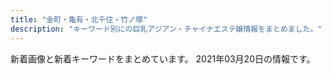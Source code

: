 ```yaml
---
title: "金町・亀有・北千住・竹ノ塚"
description: "キーワード別にの巨乳アジアン・チャイナエステ嬢情報をまとめました。"
---
```


新着画像と新着キーワードをまとめています。
2021年03月20日の情報です。

<DmmAffiliateIns />
<KeywordTable
  shops={
    [
    {
        "img_links": [],
        "keywords": {},
        "station": "\u6885\u5cf6\u99c5",
        "url": "http://sumirety.xyz/",
        "name": "\u5fc3"
    },
    {
        "img_links": [
            "http://e-luxury.work/img/mimi1.jpg",
            "http://e-luxury.work/images/2.jpg",
            "http://e-luxury.work/img/kayo2.jpg",
            "http://e-luxury.work/images/head.jpg",
            "http://e-luxury.work/images/mobile.jpg",
            "http://e-luxury.work/images/interior_t.jpg",
            "http://e-luxury.work/images/1.jpg",
            "http://e-luxury.work/images/int1.jpg",
            "http://e-luxury.work/images/staff_t.jpg",
            "http://e-luxury.work/images/sys.jpg",
            "http://e-luxury.work/images/tel.jpg",
            "http://e-luxury.work/img/kayo1.jpg",
            "http://e-luxury.work/images/3.jpg",
            "http://e-luxury.work/images/5.jpg",
            "http://e-luxury.work/img/yuki1.jpg",
            "http://e-luxury.work/images/news.jpg",
            "http://e-luxury.work/img/mina1.jpg",
            "http://e-luxury.work/img/momoka1.jpg",
            "http://e-luxury.work/img/eri1.jpg",
            "http://e-luxury.work/images/int2.jpg",
            "http://e-luxury.work/images/ta.jpg",
            "http://e-luxury.work/img/minami1.jpg",
            "http://e-luxury.work/images/4.jpg",
            "http://e-luxury.work/images/b1.jpg",
            "http://e-luxury.work/images/7.jpg",
            "http://e-luxury.work/images/6.jpg",
            "http://e-luxury.work/images/tt.jpg"
        ],
        "name": "Angel",
        "keywords": {},
        "url": "http://e-luxury.work/",
        "station": "\u7dbe\u702c\u99c5\u897f\u53e3"
    },
    {
        "img_links": [
            "http://raku.est888.com/css/staff/staff01-a.png",
            "http://raku.est888.com/css/cam001.jpg",
            "http://raku.est888.com/css/nav/nav-005.jpg",
            "http://raku.est888.com/css/nav/nav-004.jpg",
            "http://raku.est888.com/css/nav/nav-001.jpg",
            "http://raku.est888.com/css/staff/staff0001-a.png",
            "http://raku.est888.com/css/nav/nav-006.jpg",
            "http://raku.est888.com/css/nav/nav-003.jpg",
            "http://raku.est888.com/css/osusume01.jpg",
            "http://raku.est888.com/css/top02-left.png",
            "http://raku.est888.com/css/tel.png",
            "http://raku.est888.com/css/nav/nav-002.jpg",
            "http://raku.est888.com/css/staff/staff002-a.png"
        ],
        "name": "\u697d",
        "station": "JR\u91d1\u753a\u99c5\u5317\u53e3",
        "keywords": {
            "C": 2,
            "89": 1,
            "87": 2,
            "D": 1
        },
        "url": "http://raku.est888.com/"
    },
    {
        "station": "JR\u91d1\u753a\u99c5\u5317\u53e3",
        "keywords": {
            "86": 44,
            "85": 44,
            "D": 99,
            "84": 11
        },
        "url": "http://urara.tyo.cm/",
        "name": "\u9e97",
        "img_links": [
            "http://urara.tyo.cm/photos/sites/5/2020/07/2020072904152581.jpg",
            "http://urara.tyo.cm/photos/sites/5/2020/09/2020091508111353.jpg",
            "http://urara.tyo.cm/images/pagetop.png",
            "http://urara.tyo.cm/photos/sites/5/2021/02/2021021804210413.jpg",
            "http://urara.tyo.cm/images/tit_info02.png",
            "http://urara.tyo.cm/images/tit_staff02.png",
            "http://urara.tyo.cm/photos/sites/5/2020/07/2020072904152474.jpg",
            "http://urara.tyo.cm/images/bg_infotit.png",
            "http://urara.tyo.cm/images/link_nav05.png",
            "http://urara.tyo.cm/images/top.png",
            "http://urara.tyo.cm/photos/sites/5/2020/07/2020072904152438.jpg",
            "http://urara.tyo.cm/images/ico02.png",
            "http://urara.tyo.cm/photos/sites/5/2020/10/2020101305325670.jpg",
            "http://urara.tyo.cm/images/tit_staff01.png",
            "http://urara.tyo.cm/images/link_nav06.png",
            "http://urara.tyo.cm/images/link_nav02.png",
            "http://urara.tyo.cm/images/link_nav04.png",
            "http://urara.tyo.cm/images/slider01.png",
            "http://urara.tyo.cm/photos/sites/5/2020/11/2020112706272440.jpg",
            "http://urara.tyo.cm/images/slider03.png",
            "http://urara.tyo.cm/images/slider02.png",
            "http://urara.tyo.cm/images/tit_info01.png",
            "http://urara.tyo.cm/photos/sites/5/2020/08/2020082101302071.jpg",
            "http://urara.tyo.cm/photos/sites/5/2020/07/2020072904152344.jpg",
            "http://urara.tyo.cm/images/link_nav03.png",
            "http://urara.tyo.cm/images/link_nav01.png"
        ]
    },
    {
        "img_links": [
            "http://aroma-heal.com/img/cam.jpg",
            "http://aroma-heal.com/staff/aoi/01.jpg",
            "http://aroma-heal.com/img/info.jpg",
            "http://aroma-heal.com/staff/yuki/01.jpg",
            "http://aroma-heal.com/img/t-a.jpg",
            "http://aroma-heal.com/img/pic.jpg",
            "http://aroma-heal.com/img/sys1.png",
            "http://aroma-heal.com/img/tit.jpg",
            "http://aroma-heal.com/img/adrs.jpg",
            "http://aroma-heal.com/img/t-r.jpg",
            "http://aroma-heal.com/img/sys2.png",
            "http://aroma-heal.com/img/t-t.jpg",
            "http://aroma-heal.com/img/sys4.png",
            "http://aroma-heal.com/img/t-s.jpg",
            "http://aroma-heal.com/img/pc.jpg",
            "http://aroma-heal.com/img/paypay.png",
            "http://aroma-heal.com/staff/mimi/01.jpg",
            "http://aroma-heal.com/img/sys3.png",
            "http://aroma-heal.com/img/sysetc.png",
            "http://aroma-heal.com/img/t-o.jpg",
            "http://aroma-heal.com/img/tel.jpg",
            "http://aroma-heal.com/img/botton.jpg",
            "http://aroma-heal.com/img/add.jpg"
        ],
        "keywords": {},
        "station": "JR\u5317\u5343\u4f4f\u99c5\u6771\u53e3",
        "name": "\u7f8e\u5802",
        "url": "http://aroma-heal.com/"
    },
    {
        "station": "JR\u91d1\u753a\u99c5\u5317\u53e3",
        "url": "https://lush.jpn.vin/",
        "img_links": [
            "https://lush.jpn.vin/images/tit_news.png",
            "https://lush.jpn.vin/images/room1.jpg",
            "https://lush.jpn.vin/photos/sites/6/2021/01/2021011906135643.jpg",
            "https://lush.jpn.vin/images/girl.png",
            "https://lush.jpn.vin/images/tit_pick.jpg",
            "https://lush.jpn.vin/images/tit_staff.jpg",
            "https://lush.jpn.vin/photos/sites/6/2020/12/202012140206371.jpg",
            "https://lush.jpn.vin/images/top.png",
            "https://lush.jpn.vin/images/bg_comend.jpg",
            "https://lush.jpn.vin/images/lb.png",
            "https://lush.jpn.vin/images/room3.jpg",
            "https://lush.jpn.vin/photos/sites/6/2020/12/2020121402072787.jpg",
            "https://lush.jpn.vin/photos/sites/6/2021/02/2021021804400223.jpg",
            "https://lush.jpn.vin/images/end.jpg",
            "https://lush.jpn.vin/images/room2.jpg",
            "https://lush.jpn.vin/images/side_mobile.png",
            "https://lush.jpn.vin/photos/sites/6/2021/01/2021012905303514.jpg",
            "https://lush.jpn.vin/images/rb.png",
            "https://lush.jpn.vin/images/room4.jpg",
            "https://lush.jpn.vin/images/border-bottom.png",
            "https://lush.jpn.vin/photos/sites/6/2020/12/2020121402082025.jpg",
            "https://lush.jpn.vin/photos/sites/6/2020/12/2020121402091934.jpg"
        ],
        "keywords": {
            "C": 14,
            "90": 8,
            "88": 8,
            "85": 8,
            "89": 8,
            "D": 24,
            "87": 8,
            "86": 16
        },
        "name": "\u30e9\u30c3\u30b7\u30e5"
    },
    {
        "station": "\u7dbe\u702c\u99c5\u6771\u53e3",
        "name": "\u82b1\u306e\u604b",
        "keywords": {},
        "url": "http://bananokoi.ies.bz/",
        "img_links": []
    },
    {
        "img_links": [
            "http://kokoroan.jps.cm/images/staff_line.jpg",
            "http://kokoroan.jps.cm/images/mobile2.jpg",
            "http://kokoroan.jps.cm/images/room2.jpg",
            "http://kokoroan.jps.cm/images/girl-z1.jpg",
            "http://kokoroan.jps.cm/images/mobile.jpg",
            "http://kokoroan.jps.cm/images/ser2.jpg",
            "http://kokoroan.jps.cm/photos/sites/31/2020/08/2020082513400117.jpg",
            "http://kokoroan.jps.cm/images/room1.jpg",
            "http://kokoroan.jps.cm/images/ser1.jpg",
            "http://kokoroan.jps.cm/photos/sites/31/2020/10/2020100113045422.jpg",
            "http://kokoroan.jps.cm/images/girl-z2.jpg",
            "http://kokoroan.jps.cm/images/room4.jpg",
            "http://kokoroan.jps.cm/images/service_line.jpg",
            "http://kokoroan.jps.cm/images/ser5.jpg",
            "http://kokoroan.jps.cm/images/ser3.jpg",
            "http://kokoroan.jps.cm/images/room3.jpg",
            "http://kokoroan.jps.cm/photos/sites/31/2019/06/2019060614301966.jpg",
            "http://kokoroan.jps.cm/images/top.jpg",
            "http://kokoroan.jps.cm/photos/sites/31/2019/02/2019021213081728.jpg",
            "http://kokoroan.jps.cm/images/end.jpg",
            "http://kokoroan.jps.cm/images/ser4.jpg",
            "http://kokoroan.jps.cm/images/bj3.jpg"
        ],
        "url": "http://kokoroan.jps.cm/",
        "station": "\u7af9\u30ce\u585a\u99c5\u6771\u53e3",
        "keywords": {
            "D": 2,
            "83": 1,
            "86": 2,
            "84": 1,
            "C": 13
        },
        "name": "\u5922\u306e\u5bb6"
    },
    {
        "keywords": {},
        "station": "JR\u5357\u5343\u4f4f\u99c5\u5357\u53e3",
        "url": "http://www.hi-msg.com/tulip/",
        "img_links": [],
        "name": "Tulip\uff5e\u30c1\u30e5\u30fc\u30ea\u30c3\u30d7"
    },
    {
        "station": "JR\u4e80\u6709\u99c5\u5357\u53e3",
        "keywords": {
            "E": 2,
            "87": 2,
            "89": 1,
            "D": 3,
            "86": 2
        },
        "name": "\u604b\u4eba\u697d\u5712",
        "img_links": [
            "http://koi.rankuens.com/css/top-001.jpg",
            "http://koi.rankuens.com/css/top004.jpg",
            "http://koi.rankuens.com/css/staff/staff08.jpg",
            "http://koi.rankuens.com/css/nav/nav01.jpg",
            "http://koi.rankuens.com/css/nav/nav03.jpg",
            "http://koi.rankuens.com/css/nav/nav06.jpg",
            "http://koi.rankuens.com/css/right.jpg",
            "http://koi.rankuens.com/css/nav/nav04.jpg",
            "http://koi.rankuens.com/css/staff/staff00006.jpg",
            "http://koi.rankuens.com/css/head03.jpg",
            "http://koi.rankuens.com/css/nav/nav05.jpg",
            "http://koi.rankuens.com/css/staff/staff09.jpg",
            "http://koi.rankuens.com/css/staff/staff10.jpg",
            "http://koi.rankuens.com/css/left.jpg",
            "http://koi.rankuens.com/css/nav/nav02.jpg",
            "http://koi.rankuens.com/css/top005.jpg",
            "http://koi.rankuens.com/css/staff/staff00005.jpg"
        ],
        "url": "http://koi.rankuens.com/"
    },
    {
        "keywords": {
            "C": 10
        },
        "url": "http://www.kiraku-seitaiin.com/",
        "img_links": [
            "http://www.kiraku-seitaiin.com/common/img/top_img001.png",
            "http://www.kiraku-seitaiin.com/common/img/shop/r4.jpg",
            "http://www.kiraku-seitaiin.com/files/007.jpg",
            "http://www.kiraku-seitaiin.com/common/img/shop/r2.jpg",
            "http://www.kiraku-seitaiin.com/common/img/image1.jpg",
            "http://www.kiraku-seitaiin.com/files/004.jpg",
            "http://www.kiraku-seitaiin.com/files/009.jpg",
            "http://www.kiraku-seitaiin.com/files/010.jpg",
            "http://www.kiraku-seitaiin.com/common/img/tel2.png",
            "http://www.kiraku-seitaiin.com/common/img/shop/r3.jpg",
            "http://www.kiraku-seitaiin.com/files/008.jpg",
            "http://www.kiraku-seitaiin.com/files/001.jpg",
            "http://www.kiraku-seitaiin.com/common/img/image2.jpg",
            "http://www.kiraku-seitaiin.com/common/img/image3.jpg",
            "http://www.kiraku-seitaiin.com/common/img/shop/r1.jpg"
        ],
        "name": "\u6c17\u697d\u6574\u4f53\u9662",
        "station": "\u897f\u65b0\u4e95\u99c5\u897f\u53e3"
    },
    {
        "img_links": [
            "http://www.maria0228.com/img/danni.jpg",
            "http://www.maria0228.com/img/erika.jpg",
            "http://www.maria0228.com/img/2.jpg",
            "http://www.maria0228.com/img/nana.jpg",
            "http://www.maria0228.com/img/ayumi.jpg",
            "http://www.maria0228.com/img/yuri.jpg",
            "http://www.maria0228.com/img/mina.jpg",
            "http://www.maria0228.com/img/1.jpg",
            "http://www.maria0228.com/img/3.jpg",
            "http://www.maria0228.com/img/aya.jpg",
            "http://www.maria0228.com/img/7.jpg",
            "http://www.maria0228.com/img/4.jpg",
            "http://www.maria0228.com/img/6.jpg",
            "http://www.maria0228.com/img/5.jpg"
        ],
        "name": "\u7652\u3057\u306e\u5bb6",
        "keywords": {},
        "url": "http://www.maria0228.com/",
        "station": "JR\u4e80\u6709\u99c5\u5317\u53e3"
    },
    {
        "img_links": [
            "https://anna.iest.info/images/05.jpg",
            "https://anna.iest.info/images/room2.jpg",
            "https://anna.iest.info/images/room4.jpg",
            "https://anna.iest.info/photos/sites/32/2021/01/2021012302265121.jpg",
            "https://anna.iest.info/photos/sites/32/2021/01/2021012102543828.jpg",
            "https://anna.iest.info/images/room1.jpg",
            "https://anna.iest.info/images/side_link03.png",
            "https://anna.iest.info/photos/sites/32/2020/09/2020092404431618.jpg",
            "https://anna.iest.info/photos/sites/32/2020/09/2020092310053060.jpg",
            "https://anna.iest.info/photos/sites/32/2021/01/202101230226466.jpg",
            "https://anna.iest.info/photos/sites/32/2021/03/2021030906341691.jpg",
            "https://anna.iest.info/photos/sites/32/2020/09/2020092310104790.jpg",
            "https://anna.iest.info/photos/sites/32/2020/12/2020122407252653.jpg",
            "https://anna.iest.info/photos/sites/32/2020/09/2020092310230663.jpg",
            "https://anna.iest.info/images/room3.jpg",
            "https://anna.iest.info/photos/sites/32/2020/09/2020092310084345.jpg",
            "https://anna.iest.info/photos/sites/32/2020/10/2020102309073277.jpg",
            "https://anna.iest.info/photos/sites/32/2021/01/2021012102544587.jpg",
            "https://anna.iest.info/photos/sites/32/2020/09/2020092310180247.jpg",
            "https://anna.iest.info/images/side_link02.png",
            "https://anna.iest.info/images/sp_top.jpg",
            "https://anna.iest.info/photos/sites/32/2021/03/202103090634171.jpg",
            "https://anna.iest.info/photos/sites/32/2020/09/2020092310095442.jpg",
            "https://anna.iest.info/images/09.jpg",
            "https://anna.iest.info/photos/sites/32/2020/09/2020092310053021.jpg",
            "https://anna.iest.info/images/top.png",
            "https://anna.iest.info/photos/sites/32/2020/11/2020110204554291.jpg"
        ],
        "keywords": {
            "D": 117,
            "E": 69,
            "85": 23,
            "88": 23,
            "86": 48,
            "C": 46,
            "87": 92,
            "83": 23,
            "80": 23
        },
        "url": "https://anna.iest.info/",
        "station": "\u7af9\u30ce\u585a\u99c5\u6771\u53e3",
        "name": "\u5b89\u5a1c\u30fb\u30a2\u30f3\u30ca"
    },
    {
        "keywords": {
            "E": 2,
            "87": 2,
            "90": 1,
            "C": 13,
            "88": 1,
            "D": 1,
            "F": 2,
            "85": 1
        },
        "url": "https://lux.abnavi.info/",
        "station": "JR\u4e80\u6709\u99c5\u5357\u53e3",
        "img_links": [
            "https://lux.abnavi.info/images/nbj3.jpg",
            "https://lux.abnavi.info/images/room4.jpg",
            "https://lux.abnavi.info/images/room1.jpg",
            "https://lux.abnavi.info/photos/sites/13/2021/03/2021031018104675.jpg",
            "https://lux.abnavi.info/images/room3.jpg",
            "http://komajo2.a1.ies.bz/upload/sites/13/2021/03/2021031018112457.jpg",
            "https://lux.abnavi.info/images/nbj1.png",
            "https://lux.abnavi.info/images/s_staff.png",
            "http://komajo2.a1.ies.bz/upload/sites/13/2021/03/202103101811253.jpg",
            "https://lux.abnavi.info/images/mobile.png",
            "https://lux.abnavi.info/photos/sites/13/2021/03/2021031018104825.jpg",
            "http://komajo2.a1.ies.bz/upload/sites/13/2021/03/2021031018104675.jpg",
            "https://lux.abnavi.info/images/s_pick.jpg",
            "https://lux.abnavi.info/photos/sites/13/2021/03/2021031018112457.jpg",
            "https://lux.abnavi.info/images/top.png",
            "https://lux.abnavi.info/images/info.jpg",
            "http://komajo2.a1.ies.bz/upload/sites/13/2021/03/2021031018112378.jpg",
            "https://lux.abnavi.info/images/s_link.png",
            "https://lux.abnavi.info/photos/sites/13/2021/03/202103101811253.jpg",
            "http://komajo2.a1.ies.bz/upload/sites/13/2021/03/2021031018104825.jpg",
            "https://lux.abnavi.info/images/room2.jpg",
            "https://lux.abnavi.info/images/s_news.png",
            "https://lux.abnavi.info/photos/sites/13/2021/03/2021031018112378.jpg"
        ],
        "name": "Bijou\uff5e\u30d3\u30b8\u30e5\u30fc\uff5e"
    },
    {
        "name": "\u96c5",
        "station": "\u4e94\u53cd\u91ce\u99c5",
        "keywords": {
            "86": 3,
            "D": 6,
            "88": 3
        },
        "img_links": [
            "http://www.relax-miyabi.com/img/glo_05_off.jpg",
            "http://www.relax-miyabi.com/img/bnr-01_off.jpg",
            "http://www.relax-miyabi.com/img/glo_01_off.jpg",
            "http://www.relax-miyabi.com/img/bnr-02_off.jpg",
            "http://www.relax-miyabi.com/img/top-h5R2.jpg",
            "http://www.relax-miyabi.com/img/top-course2_off.jpg",
            "http://www.relax-miyabi.com/img/h4-top.jpg",
            "http://www.relax-miyabi.com/img/glo_04_off.jpg",
            "http://www.relax-miyabi.com/img/footer-top_off.jpg",
            "http://www.relax-miyabi.com/img/top-h5R.jpg",
            "http://www.relax-miyabi.com/img/top-course_off.jpg",
            "http://www.relax-miyabi.com/img/slider/1.jpg",
            "http://www.relax-miyabi.com/img/glo_02_off.jpg",
            "http://www.relax-miyabi.com/img/glo_03_off.jpg",
            "http://www.relax-miyabi.com/files/019.jpg",
            "http://www.relax-miyabi.com/files/014.jpg",
            "http://www.relax-miyabi.com/files/019-03.jpg",
            "http://www.relax-miyabi.com/img/glo_06_off.jpg",
            "http://www.relax-miyabi.com/files/014-03.jpg",
            "http://www.relax-miyabi.com/img/slider/3.jpg",
            "http://www.relax-miyabi.com/img/icon_tel.png",
            "http://www.relax-miyabi.com/files/014-02.jpg",
            "http://www.relax-miyabi.com/files/019-02.jpg",
            "http://www.relax-miyabi.com/img/slider/2.jpg"
        ],
        "url": "http://www.relax-miyabi.com/"
    },
    {
        "station": "\u6885\u5cf6\u99c5",
        "url": "http://www.es-sakura.xyz/",
        "img_links": [
            "http://www.es-sakura.xyz/uploads/200522/1-2005221325354W.jpg",
            "http://www.es-sakura.xyz/uploads/180222/1-1P222152505H4.jpg",
            "http://www.es-sakura.xyz/templets/default/pc/picture/staffs.png",
            "http://www.es-sakura.xyz/uploads/200922/1-200922100322149.jpg",
            "http://www.es-sakura.xyz/uploads/200522/1-200522132410304.jpg",
            "http://www.es-sakura.xyz/uploads/180223/1-1P2231T00a38.jpg",
            "http://www.es-sakura.xyz/uploads/171031/1-1G0311G4095M.jpg",
            "http://www.es-sakura.xyz/uploads/180903/1-1PZ31G00N60.jpg",
            "http://www.es-sakura.xyz/uploads/180222/1-1P222152311W5.jpg",
            "http://www.es-sakura.xyz/uploads/210201/1-21020115145M35.jpg",
            "http://www.es-sakura.xyz/uploads/201221/1-201221161331T9.jpg",
            "http://www.es-sakura.xyz/uploads/180223/1-1P2231S940503.jpg",
            "http://www.es-sakura.xyz/uploads/201029/1-201029155224493.jpg",
            "http://www.es-sakura.xyz/templets/default/pc/picture/s_staff.png",
            "http://www.es-sakura.xyz/uploads/171031/1-1G0311G344914.jpg",
            "http://www.es-sakura.xyz/uploads/180222/1-1P222152341c1.jpg",
            "http://www.es-sakura.xyz/uploads/171031/1-1G0311G505933.jpg",
            "http://www.es-sakura.xyz/uploads/180222/1-1P22215242NA.jpg",
            "http://www.es-sakura.xyz/uploads/171031/1-1G0311G531445.jpg",
            "http://www.es-sakura.xyz/templets/default/pc/picture/s_pick.png",
            "http://www.es-sakura.xyz/uploads/allimg/180705/1-1PF515001a41.jpg",
            "http://www.es-sakura.xyz/uploads/171031/1-1G0311G556445.jpg",
            "http://www.es-sakura.xyz/templets/default/pc/picture/end1.jpg",
            "http://www.es-sakura.xyz/uploads/180223/1-1P2231T1545P.png",
            "http://www.es-sakura.xyz/templets/default/pc/picture/s_news.png",
            "http://www.es-sakura.xyz/templets/default/pc/picture/face.png"
        ],
        "keywords": {},
        "name": "\u3055\u304f\u3089"
    },
    {
        "station": "\u6885\u5cf6\u99c5",
        "url": "http://kenkounoie-umejima.este88.com/",
        "name": "\u5065\u5eb7\u306e\u5bb6",
        "img_links": [
            "http://kenkounoie-umejima.este88.com/images/acc1.jpg",
            "http://kenkounoie-umejima.este88.com/gals/rika1.jpg",
            "http://kenkounoie-umejima.este88.com/gals/ai1.jpg",
            "http://kenkounoie-umejima.este88.com/images/acc2.jpg",
            "http://kenkounoie-umejima.este88.com/i/sp02.jpg",
            "http://kenkounoie-umejima.este88.com/images/img4.jpg",
            "http://kenkounoie-umejima.este88.com/gals/risa1.jpg",
            "http://kenkounoie-umejima.este88.com/images/info.png",
            "http://kenkounoie-umejima.este88.com/images/img2.jpg",
            "http://kenkounoie-umejima.este88.com/images/acc5.jpg",
            "http://kenkounoie-umejima.este88.com/gals/mimi1.jpg",
            "http://kenkounoie-umejima.este88.com/images/acc4.jpg",
            "http://kenkounoie-umejima.este88.com/gals/emi1.jpg",
            "http://kenkounoie-umejima.este88.com/images/img3.jpg",
            "http://kenkounoie-umejima.este88.com/images/acc3.jpg",
            "http://kenkounoie-umejima.este88.com/gals/kiki1.jpg",
            "http://kenkounoie-umejima.este88.com/images/qr.jpg",
            "http://kenkounoie-umejima.este88.com/gals/akane1.jpg",
            "http://kenkounoie-umejima.este88.com/images/img1.jpg"
        ],
        "keywords": {}
    },
    {
        "img_links": [
            "http://esthe-aroma.biz/img/cg081.jpg",
            "http://esthe-aroma.biz/img/cg021.jpg",
            "http://esthe-aroma.biz/img/tr02.jpg",
            "http://esthe-aroma.biz/img/m05.jpg",
            "http://esthe-aroma.biz/img/cg09.jpg",
            "http://esthe-aroma.biz/img/cg011.jpg",
            "http://esthe-aroma.biz/img/acct.jpg",
            "http://esthe-aroma.biz/img/cg05.jpg",
            "http://esthe-aroma.biz/img/fla02.jpg",
            "http://esthe-aroma.biz/img/cg01.jpg",
            "http://esthe-aroma.biz/img/syst.jpg",
            "http://esthe-aroma.biz/img/fla01.jpg",
            "http://esthe-aroma.biz/img/no.png",
            "http://esthe-aroma.biz/img/cg07.jpg",
            "http://esthe-aroma.biz/img/m03.jpg",
            "http://esthe-aroma.biz/img/m01.jpg",
            "http://esthe-aroma.biz/img/m04.jpg",
            "http://esthe-aroma.biz/img/cg03.jpg",
            "http://esthe-aroma.biz/img/cg06.jpg",
            "http://esthe-aroma.biz/img/cg10.jpg",
            "http://esthe-aroma.biz/img/m06.jpg",
            "http://esthe-aroma.biz/img/tr01.jpg",
            "http://esthe-aroma.biz/img/m02a.jpg",
            "http://esthe-aroma.biz/img/top.jpg",
            "http://esthe-aroma.biz/img/m02.jpg",
            "http://esthe-aroma.biz/img/stal.jpg",
            "http://esthe-aroma.biz/img/cg101.jpg",
            "http://esthe-aroma.biz/img/cg02.jpg",
            "http://esthe-aroma.biz/img/m03a.jpg",
            "http://esthe-aroma.biz/img/ff.jpg",
            "http://esthe-aroma.biz/img/fla03.jpg",
            "http://esthe-aroma.biz/img/cg08.jpg",
            "http://esthe-aroma.biz/img/m05a.jpg",
            "http://esthe-aroma.biz/img/m01a.jpg"
        ],
        "name": "Sakura",
        "keywords": {
            "D": 18,
            "88": 4,
            "86": 14
        },
        "station": "JR\u91d1\u753a\u99c5\u5317\u53e3",
        "url": "http://esthe-aroma.biz/"
    },
    {
        "keywords": {},
        "name": "Angela \u30a2\u30f3\u30b8\u30a7\u30e9",
        "img_links": [
            "http://angela.esjp.xyz/images/topbg.jpg",
            "http://angela.esjp.xyz/girl/3.jpg",
            "http://angela.esjp.xyz/girl/4.jpg",
            "http://angela.esjp.xyz/girl/2.jpg",
            "http://angela.esjp.xyz/images/staff_bg.png",
            "http://angela.esjp.xyz/images/roomimg/photo02.jpg",
            "http://angela.esjp.xyz/images/pickup_line.png",
            "http://angela.esjp.xyz/images/mobile_bg.png",
            "http://angela.esjp.xyz/images/nophotos.jpg",
            "http://angela.esjp.xyz/images/newsbg.png",
            "http://angela.esjp.xyz/girl/6.jpg",
            "http://angela.esjp.xyz/images/roomimg/photo01.jpg",
            "http://angela.esjp.xyz/girl/1.jpg",
            "http://angela.esjp.xyz/images/tel_footer.png",
            "http://angela.esjp.xyz/girl/5.jpg"
        ],
        "station": "\u7dbe\u702c\u99c5\u6771\u53e3",
        "url": "http://angela.esjp.xyz/"
    },
    {
        "station": "\u5800\u5207\u83d6\u84b2\u5712\u99c5",
        "url": "https://kungangm.jimdofree.com/",
        "name": "\u541b\u5b89",
        "keywords": {},
        "img_links": [
            "https://image.jimcdn.com/app/cms/image/transf/none/path/s491738307dab8ed0/image/i5806f8c0fbbca598/version/1417614009/image.jpg",
            "https://image.jimcdn.com/app/cms/image/transf/dimension=1080x1024:format=jpg/path/s491738307dab8ed0/image/i0ab0a1b77accb1c7/version/1615546499/image.jpg",
            "https://image.jimcdn.com/app/cms/image/transf/dimension=1080x1024:format=jpg/path/s491738307dab8ed0/image/ie54739bfe4411825/version/1611138624/image.jpg",
            "https://image.jimcdn.com/app/cms/image/transf/dimension=1080x1024:format=jpg/path/s491738307dab8ed0/image/i8114f4be25f79eef/version/1615970000/image.jpg",
            "https://image.jimcdn.com/app/cms/image/transf/none/path/s491738307dab8ed0/image/iba7a970dbc047ea1/version/1615546334/image.jpg"
        ]
    },
    {
        "name": "\u611b",
        "img_links": [
            "http://ayase-ai.jpest.net/uploads//sites/33/2020/11/g6.jpg",
            "http://ayase-ai.jpest.net/uploads//sites/33/2020/12/main_top.png",
            "http://ayase-ai.jpest.net/uploads//sites/33/2021/01/g1-225x300.jpg",
            "http://ayase-ai.jpest.net/uploads//sites/33/2020/12/re.jpg",
            "http://ayase-ai.jpest.net/uploads//sites/33/2020/11/g3.jpg",
            "http://ayase-ai.jpest.net/uploads//sites/33/2020/12/main_bottom-1.png",
            "http://ayase-ai.jpest.net/uploads//sites/33/2020/12/ma01-1.jpg",
            "http://ayase-ai.jpest.net/uploads//sites/33/2020/12/shishu-2.png",
            "http://ayase-ai.jpest.net/uploads//sites/33/2020/11/g4-225x300.jpg",
            "http://ayase-ai.jpest.net/uploads//sites/33/2020/11/g1.jpg",
            "http://ayase-ai.jpest.net/uploads//sites/33/2020/11/g4.jpg",
            "http://ayase-ai.jpest.net/uploads//sites/33/2020/11/g6-225x300.jpg",
            "http://ayase-ai.jpest.net/uploads//sites/33/2020/12/r2-1.png",
            "http://ayase-ai.jpest.net/uploads//sites/33/2020/11/g5.jpg",
            "http://ayase-ai.jpest.net/uploads//sites/33/2020/11/g3-225x300.jpg",
            "http://ayase-ai.jpest.net/uploads//sites/33/2020/12/ss.png",
            "http://ayase-ai.jpest.net/uploads//sites/33/2020/12/main_top-1.png",
            "http://ayase-ai.jpest.net/uploads//sites/33/2020/12/mobile-1.jpg",
            "http://ayase-ai.jpest.net/uploads//sites/33/2021/01/g1.jpg",
            "http://ayase-ai.jpest.net/uploads//sites/33/2020/11/g1-225x300.jpg",
            "http://ayase-ai.jpest.net/uploads//sites/33/2020/11/g2-225x300.jpg",
            "http://ayase-ai.jpest.net/uploads//sites/33/2020/11/m-top02-1.jpg",
            "http://ayase-ai.jpest.net/uploads//sites/33/2020/11/g5-225x300.jpg",
            "http://ayase-ai.jpest.net/uploads//sites/33/2020/11/g2.jpg",
            "http://ayase-ai.jpest.net/uploads//sites/33/2020/12/r4-1.png",
            "http://ayase-ai.jpest.net/uploads//sites/33/2020/12/r1.png",
            "http://ayase-ai.jpest.net/uploads//sites/33/2020/12/r3-1.png",
            "http://ayase-ai.jpest.net/uploads//sites/33/2020/12/main_bottom.png"
        ],
        "keywords": {},
        "station": "\u7dbe\u702c\u99c5\u6771\u53e3",
        "url": "http://ayase-ai.jpest.net/"
    },
    {
        "keywords": {
            "C": 10,
            "D": 6,
            "86": 4,
            "87": 2
        },
        "url": "http://www.luckystar.esturl.com/",
        "img_links": [
            "http://www.luckystar.esturl.com/images/slider/2.jpg",
            "http://www.luckystar.esturl.com/files/001-03.jpg",
            "http://www.luckystar.esturl.com/files/002.jpg",
            "http://www.luckystar.esturl.com/img/ttl_info.png",
            "http://www.luckystar.esturl.com/img/btn_blog.png",
            "http://www.luckystar.esturl.com/img/pickup.jpg",
            "http://www.luckystar.esturl.com/files/003.jpg",
            "http://www.luckystar.esturl.com/files/003-02.jpg",
            "http://www.luckystar.esturl.com/files/001-02.jpg",
            "http://www.luckystar.esturl.com/files/003-03.jpg",
            "http://www.luckystar.esturl.com/images/slider/1.jpg",
            "http://www.luckystar.esturl.com/img/ttl_news.png",
            "http://www.luckystar.esturl.com/img/goback.jpg",
            "http://www.luckystar.esturl.com/img/tel.png",
            "http://www.luckystar.esturl.com/files/002-03.jpg",
            "http://www.luckystar.esturl.com/images/slider/3.jpg",
            "http://www.luckystar.esturl.com/files/002-02.jpg",
            "http://www.luckystar.esturl.com/files/001.jpg"
        ],
        "station": "JR\u4e80\u6709\u99c5\u5317\u53e3",
        "name": "\u30e9\u30c3\u30ad\u30fc\u30b9\u30bf\u30fc"
    },
    {
        "img_links": [
            "https://bright.xyz.mn/photos/sites/10/2020/02/2020022201512671.jpg",
            "https://bright.xyz.mn/photos/sites/10/2020/11/2020111606393626.jpg",
            "https://bright.xyz.mn/photos/sites/10/2020/02/2020022201512493.jpg",
            "https://bright.xyz.mn/photos/sites/10/2021/02/2021020809400871.jpg",
            "https://bright.xyz.mn/images/s_face.jpg",
            "https://bright.xyz.mn/photos/sites/10/2021/02/2021021807083143.jpg",
            "https://bright.xyz.mn/images/s_news.jpg",
            "https://bright.xyz.mn/images/s_pick.png",
            "https://bright.xyz.mn/images/1.jpg",
            "https://bright.xyz.mn/photos/sites/10/2020/11/2020112603202074.jpg",
            "https://bright.xyz.mn/photos/sites/10/2020/07/202007261153576.jpg",
            "https://bright.xyz.mn/photos/sites/10/2020/07/2020072611535558.jpg",
            "https://bright.xyz.mn/photos/sites/10/2020/02/2020022201512635.jpg",
            "https://bright.xyz.mn/photos/sites/10/2021/02/2021020306534154.jpg",
            "https://bright.xyz.mn/photos/sites/10/2020/10/2020100804253425.jpg",
            "https://bright.xyz.mn/images/top.png",
            "https://bright.xyz.mn/images/s_link.jpg",
            "https://bright.xyz.mn/photos/sites/10/2021/03/2021031707474096.jpg",
            "https://bright.xyz.mn/images/staff_bj3.jpg",
            "https://bright.xyz.mn/images/2.jpg",
            "https://bright.xyz.mn/images/new.jpg",
            "https://bright.xyz.mn/images/end.png",
            "https://bright.xyz.mn/images/s_therapist.jpg",
            "https://bright.xyz.mn/images/mobile.jpg",
            "https://bright.xyz.mn/photos/sites/10/2020/08/2020081003373131.jpg",
            "https://bright.xyz.mn/photos/sites/10/2021/02/2021021807083143-308x411.jpg",
            "https://bright.xyz.mn/photos/sites/10/2020/11/2020110507362248.jpg",
            "https://bright.xyz.mn/photos/sites/10/2020/07/2020072612030016.jpg",
            "https://bright.xyz.mn/photos/sites/10/2020/08/2020081003373252.jpg",
            "https://bright.xyz.mn/images/line.png",
            "https://bright.xyz.mn/photos/sites/10/2020/11/2020112603202074-308x411.jpg",
            "https://bright.xyz.mn/images/news_bj3.jpg",
            "https://bright.xyz.mn/photos/sites/10/2021/03/2021031707474096-308x411.jpg"
        ],
        "name": "Plaisir\u30fb\u30d7\u30ec\u30b8\u30fc\u30eb",
        "station": "JR\u4e80\u6709\u99c5\u5357\u53e3",
        "url": "https://bright.xyz.mn/",
        "keywords": {
            "G": 23,
            "89": 23,
            "83": 23,
            "92": 23,
            "F": 48,
            "87": 69,
            "H": 23,
            "88": 92,
            "E": 94,
            "86": 46,
            "D": 117,
            "85": 23
        }
    },
    {
        "url": "http://iyasinobara.oks.bz/",
        "img_links": [
            "http://iyasinobara.oks.bz/images/s_news.jpg",
            "http://iyasinobara.oks.bz/photos/sites/36/2019/12/2019121401184994.jpg",
            "http://iyasinobara.oks.bz/photos/sites/36/2021/03/2021030303232197.jpg",
            "http://iyasinobara.oks.bz/images/room2.jpg",
            "http://iyasinobara.oks.bz/photos/sites/36/2020/11/2020112101523963.jpg",
            "http://iyasinobara.oks.bz/images/s_staff.jpg",
            "http://iyasinobara.oks.bz/images/room1.jpg",
            "http://iyasinobara.oks.bz/images/top.jpg",
            "http://iyasinobara.oks.bz/images/s_shedule.jpg",
            "http://iyasinobara.oks.bz/images/mobile.jpg",
            "http://iyasinobara.oks.bz/photos/sites/36/2020/02/2020021401252254.jpg",
            "http://iyasinobara.oks.bz/images/room3.jpg",
            "http://iyasinobara.oks.bz/images/room4.jpg"
        ],
        "name": "\u7652\u3057\u306e\u8594\u8587",
        "station": "JR\u91d1\u753a\u99c5\u5317\u53e3",
        "keywords": {
            "F": 5,
            "87": 5,
            "C": 16,
            "85": 5,
            "90": 5,
            "82": 5,
            "D": 10
        }
    },
    {
        "name": "2020",
        "url": "https://2020-es.com/",
        "img_links": [
            "https://2020-es.com/uploaded/girlinfo/7/G1_7_1.jpg",
            "https://2020-es.com/img/course/2.png",
            "https://2020-es.com/img/fmenu/4_off.png",
            "https://2020-es.com/img/course/3.png",
            "https://2020-es.com/img/photo_button.png",
            "https://2020-es.com/img/fmenu/1_off.png",
            "https://2020-es.com/img/menu/1_off.png",
            "https://2020-es.com/uploaded/girlinfo/5/G1_5_1.jpg",
            "https://2020-es.com/img/menu/4_off.png",
            "https://2020-es.com/img/menu/6_off.png",
            "https://2020-es.com/img/menu/5_off.png",
            "https://2020-es.com/img/course/4.png",
            "https://2020-es.com/img/fmenu/3_off.png",
            "https://2020-es.com/img/google_button.png",
            "https://2020-es.com/img/menu/3_off.png",
            "https://2020-es.com/img/fmenu/call_off.png",
            "https://2020-es.com/img/menu/2_off.png",
            "https://2020-es.com/uploaded/girlinfo/6/G1_6_1.jpg",
            "https://2020-es.com/img/course/1.png",
            "https://2020-es.com/uploaded/girlinfo/4/G1_4_1.jpg",
            "https://2020-es.com/img/fmenu/2_off.png"
        ],
        "keywords": {},
        "station": "JR\u4e80\u6709\u99c5\u5317\u53e3"
    },
    {
        "url": "http://esthe-aroma.xyz/",
        "station": "\u7af9\u30ce\u585a\u99c5\u6771\u53e3",
        "keywords": {
            "86": 3,
            "87": 3
        },
        "name": "\u5927\u5bb6\u65cf",
        "img_links": [
            "http://esthe-aroma.xyz/images/info.png",
            "http://esthe-aroma.xyz/images/esthe2.jpg",
            "http://esthe-aroma.xyz/images/gallery.png",
            "http://esthe-aroma.xyz/images/staff.png",
            "http://esthe-aroma.xyz/images/header3.png",
            "http://esthe-aroma.xyz/images/main-sp.jpg",
            "http://esthe-aroma.xyz/images/home.png",
            "http://esthe-aroma.xyz/images/acc.jpg",
            "http://esthe-aroma.xyz/images/main1.jpg",
            "http://esthe-aroma.xyz/images/link.png",
            "http://esthe-aroma.xyz/images/home_002.png",
            "http://esthe-aroma.xyz/images/clear.png",
            "http://esthe-aroma.xyz/images/cg01.jpg",
            "http://esthe-aroma.xyz/images/esthe1.jpg",
            "http://esthe-aroma.xyz/images/friend.png",
            "http://esthe-aroma.xyz/images/blog_002.png",
            "http://esthe-aroma.xyz/images/cg02.jpg",
            "http://esthe-aroma.xyz/images/acc1.jpg",
            "http://esthe-aroma.xyz/images/esthe3.jpg"
        ]
    },
    {
        "keywords": {
            "C": 15,
            "86": 6,
            "D": 14,
            "F": 4,
            "87": 4,
            "85": 8,
            "E": 4,
            "88": 4
        },
        "url": "http://www.yurikago-massage.work/",
        "name": "\u3086\u308a\u304b\u3054",
        "img_links": [
            "http://www.yurikago-massage.work/img/st8.jpg",
            "http://www.yurikago-massage.work/img/sta13.jpg",
            "http://www.yurikago-massage.work/img/sta6.jpg",
            "http://www.yurikago-massage.work/img/st7.jpg",
            "http://www.yurikago-massage.work/img/sta10.jpg",
            "http://www.yurikago-massage.work/img/st6.jpg",
            "http://www.yurikago-massage.work/img/fla-2.jpg",
            "http://www.yurikago-massage.work/img/botton.jpg",
            "http://www.yurikago-massage.work/img/st11.jpg",
            "http://www.yurikago-massage.work/img/nos.jpg",
            "http://www.yurikago-massage.work/img/st9.jpg",
            "http://www.yurikago-massage.work/img/sta7.jpg",
            "http://www.yurikago-massage.work/img/mo.png",
            "http://www.yurikago-massage.work/img/fla-1.jpg",
            "http://www.yurikago-massage.work/img/sta9.jpg",
            "http://www.yurikago-massage.work/img/st09.jpg",
            "http://www.yurikago-massage.work/img/st12.jpg",
            "http://www.yurikago-massage.work/img/sta8.jpg",
            "http://www.yurikago-massage.work/img/st13.jpg",
            "http://www.yurikago-massage.work/img/sta12.jpg",
            "http://www.yurikago-massage.work/img/st10.jpg",
            "http://www.yurikago-massage.work/img/sta11.jpg"
        ],
        "station": "JR\u91d1\u753a\u99c5\u5317\u53e3"
    },
    {
        "station": "JR\u4e80\u6709\u99c5\u5317\u53e3",
        "url": "https://besteste.com/",
        "img_links": [
            "https://besteste.com/staffPhoto/b20201104202559.jpg",
            "https://besteste.com/staffPhoto/s20201104202740.jpg",
            "https://besteste.com/staffPhoto/b20201104202740.jpg",
            "https://besteste.com/staffPhoto/b20201104202235.jpg",
            "https://besteste.com/staffPhoto/s20201104202235.jpg",
            "https://besteste.com/staffPhoto/s20201104202024.jpg",
            "https://besteste.com/images/slider1/01.jpg",
            "https://besteste.com/staffPhoto/b20210206174200.jpg",
            "https://besteste.com/images/returnBtn.png",
            "https://besteste.com/staffPhoto/b20201104202637.jpg",
            "https://besteste.com/staffPhoto/b20201223163111.jpg",
            "https://besteste.com/images/mobile.jpg",
            "https://besteste.com/staffPhoto/s20210206174033.jpg",
            "https://besteste.com/staffPhoto/b20201104202509.jpg",
            "https://besteste.com/staffPhoto/s20210206174329.jpg",
            "https://besteste.com/staffPhoto/b20210206174451.jpg",
            "https://besteste.com/staffPhoto/b20201104202122.jpg",
            "https://besteste.com/staffPhoto/s20201104202122.jpg",
            "https://besteste.com/staffPhoto/s20201104202509.jpg",
            "https://besteste.com/staffPhoto/s20210206174605.jpg",
            "https://besteste.com/js/sliderLine/slide_prev.png",
            "https://besteste.com/staffPhoto/b20201104201732.jpg",
            "https://besteste.com/staffPhoto/s20201104202559.jpg",
            "https://besteste.com/staffPhoto/b20201104202356.jpg",
            "https://besteste.com/staffPhoto/s20201104202356.jpg",
            "https://besteste.com/staffPhoto/s20210206174451.jpg",
            "https://besteste.com/staffPhoto/b20210206174605.jpg",
            "https://besteste.com/staffPhoto/s20201223163111.jpg",
            "https://besteste.com/staffPhoto/s20210206174200.jpg",
            "https://besteste.com/staffPhoto/s20201104201732.jpg",
            "https://besteste.com/staffPhoto/s20201104202637.jpg",
            "https://besteste.com/staffPhoto/b20210206174329.jpg",
            "https://besteste.com/staffPhoto/b20201104202024.jpg",
            "https://besteste.com/images/slider1/03.jpg",
            "https://besteste.com/staffPhoto/b20210206174033.jpg",
            "https://besteste.com/js/sliderLine/slide_next.png"
        ],
        "name": "\u685c",
        "keywords": {
            "E": 2,
            "86": 1,
            "C": 1,
            "D": 2,
            "85": 2
        }
    },
    {
        "url": "http://manzoku666.ests.jp/",
        "station": "JR\u4e80\u6709\u99c5\u5317\u53e3",
        "keywords": {},
        "name": "\u6e80\u8db3\u5ea6666",
        "img_links": []
    },
    {
        "station": "\u7dbe\u702c\u99c5",
        "img_links": [],
        "name": "heart Peace \uff5e\u30cf\u30fc\u30c8\u30d4\u30fc\u30b9\uff5e",
        "url": "https://heart-peace.business.site/",
        "keywords": {}
    },
    {
        "url": "http://iris.este.work/",
        "img_links": [
            "http://iris.este.work/sys1.jpg",
            "http://iris.este.work/2/uploadimg/1604372331.jpg",
            "http://iris.este.work/2/uploadimg/1587527299.jpg",
            "http://iris.este.work/s1.png",
            "http://iris.este.work/2/uploadimg/1607661251.jpg",
            "http://iris.este.work/int1.png",
            "http://iris.este.work/2/uploadimg/1610606533.jpg",
            "http://iris.este.work/staff_t.jpg",
            "http://iris.este.work/2/uploadimg/1597642441.jpeg",
            "http://iris.este.work/2/uploadimg/1587527512.jpg",
            "http://iris.este.work/2/uploadimg/1591787978.jpg",
            "http://iris.este.work/2/uploadimg/1597806778.jpg",
            "http://iris.este.work/2/uploadimg/1610606666.jpg",
            "http://iris.este.work/sys2.jpg",
            "http://iris.este.work/2/uploadimg/1615527059.jpeg",
            "http://iris.este.work/news.jpg",
            "http://iris.este.work/head.jpg"
        ],
        "keywords": {
            "85": 3,
            "83": 1,
            "C": 2,
            "86": 3,
            "84": 1,
            "E": 2,
            "87": 1,
            "D": 4,
            "90": 1
        },
        "station": "JR\u5317\u5343\u4f4f\u99c5\u6771\u53e3",
        "name": "IRIS \uff5e\u30a2\u30a4\u30ea\u30b9\uff5e"
    },
    {
        "img_links": [],
        "url": "http://kenkohouse.com/",
        "name": "\u5065\u5eb7\u30cf\u30a6\u30b9",
        "station": "JR\u4e80\u6709\u99c5\u5317\u53e3",
        "keywords": {}
    },
    {
        "img_links": [
            "http://massage-esthe.red/images/slider/slide3.png",
            "http://massage-esthe.red/images/staff_images/st4.jpg",
            "http://massage-esthe.red/images/an_5_02.jpg",
            "http://massage-esthe.red/images/staff_images/sta3.jpg",
            "http://massage-esthe.red/images/slider/slide4.png",
            "http://massage-esthe.red/images/index-2.jpg",
            "http://massage-esthe.red/images/line1.jpg",
            "http://massage-esthe.red/images/staff_images/st5.jpg",
            "http://massage-esthe.red/images/an_4_02.jpg",
            "http://massage-esthe.red/images/slider/slide3s.png",
            "http://massage-esthe.red/images/staff_images/st2.jpg",
            "http://massage-esthe.red/images/staff_images/sta7.jpg",
            "http://massage-esthe.red/images/slider/slide1s.png",
            "http://massage-esthe.red/images/slider/slide1.png",
            "http://massage-esthe.red/images/staff_images/st9.jpg",
            "http://massage-esthe.red/images/an_3_01.jpg",
            "http://massage-esthe.red/images/staff_images/sta4.jpg",
            "http://massage-esthe.red/images/r4.jpg",
            "http://massage-esthe.red/images/slider/slide2s.png",
            "http://massage-esthe.red/images/an_4_01.jpg",
            "http://massage-esthe.red/images/r5.jpg",
            "http://massage-esthe.red/images/staff_images/sta5.jpg",
            "http://massage-esthe.red/images/staff_images/st7.jpg",
            "http://massage-esthe.red/images/index-1.jpg",
            "http://massage-esthe.red/images/qr.jpg",
            "http://massage-esthe.red/images/r6.jpg",
            "http://massage-esthe.red/images/an_1_01.jpg",
            "http://massage-esthe.red/images/staff_images/sta2.jpg",
            "http://massage-esthe.red/images/staff_images/st3.jpg",
            "http://massage-esthe.red/images/e.jpg",
            "http://massage-esthe.red/images/staff_images/sl.png",
            "http://massage-esthe.red/images/staff_images/st1.jpg",
            "http://massage-esthe.red/images/staff_images/sta9.jpg",
            "http://massage-esthe.red/images/staff_images/st6.jpg",
            "http://massage-esthe.red/images/an_1_02.jpg",
            "http://massage-esthe.red/images/staff_images/sta6.jpg",
            "http://massage-esthe.red/images/no.png",
            "http://massage-esthe.red/images/an_6_02.jpg",
            "http://massage-esthe.red/images/slider/slide5.png",
            "http://massage-esthe.red/images/an_3_02.jpg",
            "http://massage-esthe.red/images/fbb.jpg",
            "http://massage-esthe.red/images/staff_images/sta1.jpg",
            "http://massage-esthe.red/images/r7.jpg",
            "http://massage-esthe.red/images/r2.jpg",
            "http://massage-esthe.red/images/slider/slide5s.png",
            "http://massage-esthe.red/images/an_2_01.jpg",
            "http://massage-esthe.red/images/slider/slide2.png",
            "http://massage-esthe.red/images/r3.jpg",
            "http://massage-esthe.red/images/an_6_01.jpg",
            "http://massage-esthe.red/images/an_2_02.jpg",
            "http://massage-esthe.red/images/an_5_01.jpg",
            "http://massage-esthe.red/images/line.jpg",
            "http://massage-esthe.red/images/slider/slide4s.png"
        ],
        "station": "JR\u4e80\u6709\u99c5\u5317\u53e3",
        "url": "http://massage-esthe.red/",
        "keywords": {
            "C": 2,
            "86": 32,
            "D": 20
        },
        "name": "BODY RESORT"
    },
    {
        "url": "http://rakuen.ies.fun/",
        "keywords": {
            "D": 15,
            "83": 5,
            "86": 10,
            "C": 5,
            "85": 5
        },
        "name": "\u7e01",
        "img_links": [
            "http://rakuen.ies.fun/images/s_link.png",
            "http://rakuen.ies.fun/images/room2.jpg",
            "http://rakuen.ies.fun/images/tel.jpg",
            "http://rakuen.ies.fun/images/info.jpg",
            "http://rakuen.ies.fun/images/mobile.jpg",
            "http://rakuen.ies.fun/images/s_staff.png",
            "http://rakuen.ies.fun/photos/sites/40/2021/03/2021031108030238.jpg",
            "http://rakuen.ies.fun/images/s3.jpg",
            "http://rakuen.ies.fun/images/room3.jpg",
            "http://rakuen.ies.fun/photos/sites/40/2021/03/202103110803039.jpg",
            "http://rakuen.ies.fun/images/info2.jpg",
            "http://rakuen.ies.fun/images/room4.jpg",
            "http://rakuen.ies.fun/images/room1.jpg",
            "http://rakuen.ies.fun/photos/sites/40/2021/03/2021031108030153.jpg",
            "http://rakuen.ies.fun/images/s_news.jpg",
            "http://rakuen.ies.fun/photos/sites/40/2021/03/2021031108030436.jpg"
        ],
        "station": "\u897f\u65b0\u4e95\u99c5\u897f\u53e3"
    },
    {
        "keywords": {
            "84": 1,
            "D": 5,
            "C": 2
        },
        "station": "\u7dbe\u702c\u99c5\u6771\u53e3",
        "name": "\u4eba\u9b5a\u59eb",
        "img_links": [
            "http://ningyo-hime.com/js/sliderLine/slide_prev.png",
            "http://ningyo-hime.com/staffPhoto/b20201230174356.jpg",
            "http://ningyo-hime.com/staffPhoto/b20200626161755.jpg",
            "http://ningyo-hime.com/staffPhoto/s20201101082513.jpg",
            "http://ningyo-hime.com/staffPhoto/s20200630134438.jpg",
            "http://ningyo-hime.com/staffPhoto/s20201230174356.jpg",
            "http://ningyo-hime.com/staffPhoto/b20191003141511.jpg",
            "http://ningyo-hime.com/staffPhoto/b20200630134438.jpg",
            "http://ningyo-hime.com/uploadfiles/Image/campaignNingyoHimeCom.jpg",
            "http://ningyo-hime.com/images/slider1/01.jpg",
            "http://ningyo-hime.com/images/gallery1.png",
            "http://ningyo-hime.com/staffPhoto/b20201212104914.jpg",
            "http://ningyo-hime.com/staffPhoto/s20201212112712.jpg",
            "http://ningyo-hime.com/staffPhoto/b20200707192550.jpg",
            "http://ningyo-hime.com/staffPhoto/s20201212104914.jpg",
            "http://ningyo-hime.com/staffPhoto/b20201101082513.jpg",
            "http://ningyo-hime.com/staffPhoto/s20200905132814.jpg",
            "http://ningyo-hime.com/staffPhoto/b20200905132814.jpg",
            "http://ningyo-hime.com/images/returnBtn.png",
            "http://ningyo-hime.com/staffPhoto/b20201212112712.jpg",
            "http://ningyo-hime.com/staffPhoto/s20191003141511.jpg",
            "http://ningyo-hime.com/staffPhoto/s20200626161755.jpg",
            "http://ningyo-hime.com/images/mobile.jpg",
            "http://ningyo-hime.com/staffPhoto/s20200707192550.jpg",
            "http://ningyo-hime.com/js/sliderLine/slide_next.png",
            "http://ningyo-hime.com/images/slider1/03.jpg"
        ],
        "url": "http://ningyo-hime.com/"
    },
    {
        "station": "\u7dbe\u702c\u99c5\u897f\u53e3",
        "img_links": [
            "http://spring02.est888.com/css/staff/staff03-a.png",
            "http://spring02.est888.com/css/staff/staff005.png",
            "http://spring02.est888.com/css/staff/staff12-a.png",
            "http://spring02.est888.com/css/top003.png",
            "http://spring02.est888.com/css/staff/staff09-b.png",
            "http://spring02.est888.com/css/staff/staff010.png",
            "http://spring02.est888.com/css/staff/staff12-b.png",
            "http://spring02.est888.com/css/top01.png",
            "http://spring02.est888.com/css/nav/nav-006.png",
            "http://spring02.est888.com/css/staff/staff09-a.png",
            "http://spring02.est888.com/css/staff/staff11.png",
            "http://spring02.est888.com/css/nav/nav-002.png",
            "http://spring02.est888.com/css/staff/staff03.png",
            "http://spring02.est888.com/css/tel.png",
            "http://spring02.est888.com/css/staff/staff005-a.png",
            "http://spring02.est888.com/css/staff/staff0008.png",
            "http://spring02.est888.com/css/staff/staff01.png",
            "http://spring02.est888.com/css/osusume01.png",
            "http://spring02.est888.com/css/staff/staff008-b.png",
            "http://spring02.est888.com/css/staff/staff01-a.png",
            "http://spring02.est888.com/css/staff/staff01-b.png",
            "http://spring02.est888.com/css/staff/staff09.png",
            "http://spring02.est888.com/css/staff/staff010-a.png",
            "http://spring02.est888.com/css/top02-left.png",
            "http://spring02.est888.com/css/staff/staff04-b.png",
            "http://spring02.est888.com/css/nav/nav-005.png",
            "http://spring02.est888.com/css/staff/staff005-b.png",
            "http://spring02.est888.com/css/staff/staff04-a.png",
            "http://spring02.est888.com/css/nav/nav-003.png",
            "http://spring02.est888.com/css/staff/staff11-b.png",
            "http://spring02.est888.com/css/staff/staff003-b.png",
            "http://spring02.est888.com/css/staff/staff12.png",
            "http://spring02.est888.com/css/nav/nav-001.png",
            "http://spring02.est888.com/css/staff/staff010-b.png",
            "http://spring02.est888.com/css/top04.png",
            "http://spring02.est888.com/css/staff/staff04.png",
            "http://spring02.est888.com/css/nav/nav-004.png",
            "http://spring02.est888.com/css/staff/staff11-a.png"
        ],
        "url": "http://spring02.est888.com/",
        "keywords": {
            "84": 1,
            "91": 1,
            "G": 1,
            "90": 3,
            "89": 1,
            "E": 2,
            "85": 3,
            "C": 4
        },
        "name": "Spring-\u30b9\u30d7\u30ea\u30f3\u30b0-"
    },
    {
        "keywords": {
            "E": 2,
            "D": 1
        },
        "url": "https://moon-love.info/",
        "station": "\u5317\u5343\u4f4f\u99c5\u6771\u53e3",
        "img_links": [
            "https://moon-love.info/images/returnBtn.png",
            "https://moon-love.info/staffPhoto/s20200527170611.jpg",
            "https://moon-love.info/uploadfiles/Image/image.png",
            "https://moon-love.info/images/mobile.jpg",
            "https://moon-love.info/staffPhoto/s20200711151214.jpg",
            "https://moon-love.info/images/slider1/01.jpg",
            "https://moon-love.info/js/sliderLine/slide_prev.png",
            "https://moon-love.info/images/slider1/03.jpg",
            "https://moon-love.info/staffPhoto/b20200711151214.jpg",
            "https://moon-love.info/uploadfiles/images/campaignIyasiHealCom.jpg",
            "https://moon-love.info/js/sliderLine/slide_next.png",
            "https://moon-love.info/images/gallery1.png",
            "https://moon-love.info/staffPhoto/b20200527170611.jpg",
            "https://moon-love.info/images/noImg.jpg",
            "https://moon-love.info/images/slider1/02.jpg"
        ],
        "name": "\u6cc9\u30fb\u3044\u305a\u307f"
    },
    {
        "station": "JR\u91d1\u753a\u99c5\u5317\u53e3",
        "url": "http://takamaru.xyz/",
        "name": "\u30b9\u30a4\u30fc\u30c8\u30cf\u30fc\u30c8",
        "keywords": {
            "C": 12
        },
        "img_links": [
            "http://takamaru.xyz/static/picture/photo02.jpg",
            "http://takamaru.xyz/static/picture/photo01.jpg",
            "http://takamaru.xyz/static/picture/photo03.jpg",
            "http://takamaru.xyz/static/picture/news-tit1.jpg",
            "http://takamaru.xyz/uploads/201219/1-201219155A2393.jpg",
            "http://takamaru.xyz/uploads/210301/1-210301143Z01U.jpg",
            "http://takamaru.xyz/static/picture/baner.jpg",
            "http://takamaru.xyz/static/picture/photo04.jpg",
            "http://takamaru.xyz/static/picture/mobile.png",
            "http://takamaru.xyz/static/picture/news-tit.png",
            "http://takamaru.xyz/static/picture/baner2.jpg",
            "http://takamaru.xyz/static/picture/tite-staff.jpg",
            "http://takamaru.xyz/static/picture/tite-staff1.jpg",
            "http://takamaru.xyz/uploads/201009/1-201009125049594.jpg",
            "http://takamaru.xyz/static/picture/top2.png",
            "http://takamaru.xyz/uploads/201203/1-201203134202395.jpg",
            "http://takamaru.xyz/static/picture/top.jpg"
        ]
    },
    {
        "img_links": [
            "http://youfirstesthe.com/upload/girl/img02/img1_0020.jpg",
            "http://youfirstesthe.com/upload/board/img_1601452249.jpg",
            "http://youfirstesthe.com/upload/girl/img03/img1_0014.jpg",
            "http://youfirstesthe.com/images/common/main_txt_corona.jpg",
            "http://youfirstesthe.com/upload/girl/img02/img1_0028.jpg",
            "http://youfirstesthe.com/upload/girl/img03/img1_0026.jpg",
            "http://youfirstesthe.com/upload/board/img_1558501433.jpg",
            "http://youfirstesthe.com/upload/girl/img02/img1_0003.jpg",
            "http://youfirstesthe.com/upload/girl/img03/img1_0016.jpg",
            "http://youfirstesthe.com/upload/girl/img03/img2_0016.jpg",
            "http://youfirstesthe.com/upload/girl/img03/img5_0008.jpg",
            "http://youfirstesthe.com/upload/girl/img03/img2_0029.jpg",
            "http://youfirstesthe.com/upload/girl/img02/img1_0021.jpg",
            "http://youfirstesthe.com/upload/girl/img02/img1_0015.jpg",
            "http://youfirstesthe.com/upload/girl/img03/img2_0014.jpg",
            "http://youfirstesthe.com/upload/board/img_1616074420.jpg",
            "http://youfirstesthe.com/upload/girl/img03/img3_0020.jpg",
            "http://youfirstesthe.com/upload/girl/img03/img2_0003.jpg",
            "http://youfirstesthe.com/upload/girl/img03/img1_0020.jpg",
            "http://youfirstesthe.com/upload/girl/img03/img1_0029.jpg",
            "http://youfirstesthe.com/upload/girl/img03/img1_0007.jpg",
            "http://youfirstesthe.com/images/top/ranking02.png",
            "http://youfirstesthe.com/upload/girl/img03/img1_0021.jpg",
            "http://youfirstesthe.com/upload/girl/img02/img1_0014.jpg",
            "http://youfirstesthe.com/upload/girl/img03/img1_0003.jpg",
            "http://youfirstesthe.com/upload/girl/img02/img1_0029.jpg",
            "http://youfirstesthe.com/upload/girl/img02/img1_0007.jpg",
            "http://youfirstesthe.com/upload/girl/img03/img2_0008.jpg",
            "http://youfirstesthe.com/upload/girl/img02/img1_0016.jpg",
            "http://youfirstesthe.com/upload/girl/img03/img1_0028.jpg",
            "http://youfirstesthe.com/upload/girl/img02/img1_0008.jpg",
            "http://youfirstesthe.com/upload/girl/img03/img1_0027.jpg",
            "http://youfirstesthe.com/upload/board/img_1600470945.jpg",
            "http://youfirstesthe.com/images/top/ranking01.png",
            "http://youfirstesthe.com/upload/girl/img03/img3_0007.jpg",
            "http://youfirstesthe.com/upload/board/img_1616074473.jpg",
            "http://youfirstesthe.com/upload/girl/img03/img3_0003.jpg",
            "http://youfirstesthe.com/upload/girl/img02/img1_0004.jpg",
            "http://youfirstesthe.com/upload/girl/img02/img1_0019.jpg",
            "http://youfirstesthe.com/upload/girl/img03/img2_0019.jpg",
            "http://youfirstesthe.com/upload/girl/img03/img2_0028.jpg",
            "http://youfirstesthe.com/upload/girl/img03/img1_0015.jpg",
            "http://youfirstesthe.com/images/top/pickup_box.png",
            "http://youfirstesthe.com/upload/girl/img03/img4_0008.jpg",
            "http://youfirstesthe.com/upload/girl/img03/img4_0007.jpg",
            "http://youfirstesthe.com/images/top/news.png",
            "http://youfirstesthe.com/upload/board/img_1555924960.jpg",
            "http://youfirstesthe.com/images/top/ranking03.png",
            "http://youfirstesthe.com/upload/girl/img02/img1_0026.jpg",
            "http://youfirstesthe.com/images/common/tel.png",
            "http://youfirstesthe.com/upload/girl/img03/img1_0004.jpg",
            "http://youfirstesthe.com/upload/girl/img03/img2_0020.jpg",
            "http://youfirstesthe.com/upload/girl/img03/img1_0019.jpg",
            "http://youfirstesthe.com/upload/girl/img02/img1_0027.jpg",
            "http://youfirstesthe.com/upload/girl/img03/img2_0007.jpg",
            "http://youfirstesthe.com/upload/girl/img03/img1_0008.jpg",
            "http://youfirstesthe.com/images/top/list_btn.png",
            "http://youfirstesthe.com/upload/girl/img03/img3_0008.jpg"
        ],
        "station": "\u7dbe\u702c\u99c5\u6771\u53e3",
        "name": "You First*\u30e6\u30fc\u30d5\u30a1\u30fc\u30b9\u30c8",
        "url": "http://youfirstesthe.com/",
        "keywords": {
            "G": 4,
            "\u30bb\u30af\u30b7\u30fc": 5
        }
    },
    {
        "name": "\u96c5",
        "url": "http://esthe-massage.pink/",
        "station": "JR\u91d1\u753a\u99c5\u5317\u53e3",
        "keywords": {
            "D": 6
        },
        "img_links": [
            "http://esthe-massage.pink/images/newface.jpg",
            "http://esthe-massage.pink/images/cg1.jpg",
            "http://esthe-massage.pink/images/tb.png",
            "http://esthe-massage.pink/sp/images/telb.png",
            "http://esthe-massage.pink/images/pick.jpg",
            "http://esthe-massage.pink/images/top.png",
            "http://esthe-massage.pink/images/line.jpg",
            "http://esthe-massage.pink/images/cg9.jpg",
            "http://esthe-massage.pink/images/compaign.jpg",
            "http://esthe-massage.pink/sp/images/cg2.jpg",
            "http://esthe-massage.pink/images/cg3.jpg",
            "http://esthe-massage.pink/images/tb1.png",
            "http://esthe-massage.pink/images/mobile.jpg",
            "http://esthe-massage.pink/images/news.jpg",
            "http://esthe-massage.pink/images/bb.png",
            "http://esthe-massage.pink/images/staff_s.jpg",
            "http://esthe-massage.pink/sp/images/cg7.jpg",
            "http://esthe-massage.pink/images/staff_tit.jpg",
            "http://esthe-massage.pink/images/aboutus.jpg",
            "http://esthe-massage.pink/images/end3.png",
            "http://esthe-massage.pink/images/mobile1.jpg",
            "http://esthe-massage.pink/images/cg6.jpg",
            "http://esthe-massage.pink/sp/images/tel.png",
            "http://esthe-massage.pink/sp/images/top-img01.png",
            "http://esthe-massage.pink/sp/images/cg3.jpg",
            "http://esthe-massage.pink/images/line2.jpg",
            "http://esthe-massage.pink/sp/images/teline.png",
            "http://esthe-massage.pink/sp/images/cg9.jpg",
            "http://esthe-massage.pink/sp/images/cg6.jpg",
            "http://esthe-massage.pink/images/cg2.jpg",
            "http://esthe-massage.pink/sp/images/cg1.jpg",
            "http://esthe-massage.pink/images/cg7.jpg"
        ]
    },
    {
        "url": "http://starrysky.esnavi.work/",
        "name": "\u6fc0\u5b89\u5929\u4f7f",
        "img_links": [
            "http://starrysky.esnavi.work/iDl2toJilLq62VX.png",
            "https://century.pwchp.com/images/vis_theptframe.png",
            "http://starrysky.esnavi.work/2/uploadimg/1565558725.jpg",
            "http://starrysky.esnavi.work/2/uploadimg/1574764277.jpg",
            "http://starrysky.esnavi.work/2/uploadimg/1596225793.jpg",
            "https://pwchp.com/images_editor/124/images/1559717095-146381_2.jpg",
            "http://starrysky.esnavi.work/2/uploadimg/1609136908.jpeg",
            "http://starrysky.esnavi.work/1-1PZ515095RN.jpg",
            "http://starrysky.esnavi.work/vis_theptframe.png",
            "http://starrysky.esnavi.work/2/uploadimg/1609136727.jpeg"
        ],
        "station": "\u7dbe\u702c\u99c5\u6771\u53e3",
        "keywords": {
            "85": 18,
            "83": 9,
            "90": 9,
            "\u80f8": 1,
            "D": 9,
            "C": 9,
            "88": 9,
            "E": 9
        }
    },
    {
        "img_links": [
            "http://www.kenyoku.work/images/info.png",
            "http://www.kenyoku.work/images/int1.png",
            "http://www.kenyoku.work/images/head.jpg",
            "http://www.kenyoku.work/img/miki1.jpg",
            "http://www.kenyoku.work/images/b2.jpg",
            "http://www.kenyoku.work/images/interior_t.jpg",
            "http://www.kenyoku.work/images/4.jpg",
            "http://www.kenyoku.work/img/hana1.jpg",
            "http://www.kenyoku.work/images/s1.png",
            "http://www.kenyoku.work/images/3.jpg",
            "http://www.kenyoku.work/img/risa1.jpg",
            "http://www.kenyoku.work/images/2.jpg",
            "http://www.kenyoku.work/images/sys.jpg",
            "http://www.kenyoku.work/images/int2.png",
            "http://www.kenyoku.work/img/ami1.jpg",
            "http://www.kenyoku.work/images/b1.jpg",
            "http://www.kenyoku.work/images/1.jpg",
            "http://www.kenyoku.work/images/mobile.jpg",
            "http://www.kenyoku.work/images/staff_t.jpg",
            "http://www.kenyoku.work/images/news.jpg"
        ],
        "name": "\u5065\u6b32",
        "url": "http://www.kenyoku.work/",
        "keywords": {},
        "station": "JR\u91d1\u753a\u99c5\u5317\u53e3"
    },
    {
        "station": "JR\u91d1\u753a\u99c5\u5317\u53e3",
        "name": "Spring \uff5e\u30b9\u30d7\u30ea\u30f3\u30b0\uff5e",
        "keywords": {
            "91": 1,
            "90": 5,
            "89": 1,
            "85": 2,
            "D": 3,
            "C": 3,
            "84": 1,
            "E": 1
        },
        "img_links": [
            "http://spring.est888.com/css/staff/staff17.png",
            "http://spring.est888.com/css/staff/staff010.png",
            "http://spring.est888.com/css/staff/staff010-a.png",
            "http://spring.est888.com/css/staff/staff004-b.png",
            "http://spring.est888.com/css/nav/nav-003.png",
            "http://spring.est888.com/css/top001.png",
            "http://spring.est888.com/css/staff/staff0005-a.png",
            "http://spring.est888.com/css/top0000000003.jpg",
            "http://spring.est888.com/css/nav/nav-001.png",
            "http://spring.est888.com/css/staff/staff012-b.png",
            "http://spring.est888.com/css/staff/staff012.png",
            "http://spring.est888.com/css/staff/staff14-b.png",
            "http://spring.est888.com/css/staff/staff13-a.png",
            "http://spring.est888.com/css/staff/staff16-b.png",
            "http://spring.est888.com/css/staff/staff16.png",
            "http://spring.est888.com/css/nav/nav-004.png",
            "http://spring.est888.com/css/staff/staff17-b.png",
            "http://spring.est888.com/css/staff/staff001-b.png",
            "http://spring.est888.com/css/staff/staff17-a.png",
            "http://spring.est888.com/css/nav/nav-005.png",
            "http://spring.est888.com/css/staff/staff14.png",
            "http://spring.est888.com/css/staff/staff004-a.png",
            "http://spring.est888.com/css/nav/nav-006.png",
            "http://spring.est888.com/css/staff/staff0010-b.png",
            "http://spring.est888.com/css/staff/staff14-a.png",
            "http://spring.est888.com/css/staff/staff0005-b.png",
            "http://spring.est888.com/css/staff/staff001-a.png",
            "http://spring.est888.com/css/staff/staff012-a.png",
            "http://spring.est888.com/css/staff/staff11-a.png",
            "http://spring.est888.com/css/nav/nav-002.png",
            "http://spring.est888.com/css/staff/staff0005.png",
            "http://spring.est888.com/css/staff/staff13.png",
            "http://spring.est888.com/css/tel.png",
            "http://spring.est888.com/css/staff/staff004.png",
            "http://spring.est888.com/css/staff/staff11.png",
            "http://spring.est888.com/css/staff/staff11-b.png",
            "http://spring.est888.com/css/staff/staff16-a.png",
            "http://spring.est888.com/css/staff/staff001.png"
        ],
        "url": "http://spring.est888.com/"
    },
    {
        "url": "http://relax-esthe.tokyo/",
        "keywords": {},
        "name": "Amor-\u30a2\u30e2\u30fc\u30eb-",
        "station": "\u6885\u5cf6\u99c5",
        "img_links": [
            "http://relax-esthe.tokyo/css/m-top-right03.jpg",
            "http://relax-esthe.tokyo/css/m-yejiao.jpg",
            "http://relax-esthe.tokyo/css/m-top-right02.jpg",
            "http://relax-esthe.tokyo/css/staff/staff07.png",
            "http://relax-esthe.tokyo/css/staff/staff0n.png",
            "http://relax-esthe.tokyo/css/m-head1.jpg",
            "http://relax-esthe.tokyo/css/staff/staff02.png",
            "http://relax-esthe.tokyo/css/staff/staff05.png",
            "http://relax-esthe.tokyo/css/staff/staff06.png",
            "http://relax-esthe.tokyo/css/m-left.jpg",
            "http://relax-esthe.tokyo/css/top-left01.jpg",
            "http://relax-esthe.tokyo/css/staff/staff03.png",
            "http://relax-esthe.tokyo/css/m-top-right01.jpg",
            "http://relax-esthe.tokyo/css/m-top-right04.jpg",
            "http://relax-esthe.tokyo/css/m-right.jpg",
            "http://relax-esthe.tokyo/css/m-top02.jpg",
            "http://relax-esthe.tokyo/images/call.png",
            "http://relax-esthe.tokyo/css/staff/staff01.png",
            "http://relax-esthe.tokyo/css/staff/staff08.png"
        ]
    },
    {
        "url": "https://renren.tyo.cm/",
        "station": "JR\u4e80\u6709\u99c5\u5357\u53e3",
        "keywords": {
            "86": 1,
            "F": 1,
            "88": 3,
            "87": 1,
            "C": 2,
            "85": 1,
            "E": 3
        },
        "name": "Aroma RenRen",
        "img_links": [
            "https://renren.tyo.cm/photos/sites/41/2021/03/202103100916154.jpg",
            "https://renren.tyo.cm/images/end.png",
            "https://renren.tyo.cm/images/acc6.jpg",
            "https://renren.tyo.cm/images/top.png",
            "https://renren.tyo.cm/photos/sites/41/2021/03/202103100916490.jpg",
            "https://renren.tyo.cm/images/tit_pick.png",
            "https://renren.tyo.cm/images/acc1.jpg",
            "https://renren.tyo.cm/images/tit_new.png",
            "https://renren.tyo.cm/images/link_nav06.jpg",
            "https://renren.tyo.cm/photos/sites/41/2021/03/2021031009153663.jpg",
            "https://renren.tyo.cm/images/sp_top.png",
            "https://renren.tyo.cm/images/link_nav03.jpg",
            "https://renren.tyo.cm/images/tit_link.png",
            "https://renren.tyo.cm/images/staff01.png",
            "https://renren.tyo.cm/images/acc5.jpg",
            "https://renren.tyo.cm/images/acc2.jpg",
            "https://renren.tyo.cm/images/link_nav01.jpg",
            "https://renren.tyo.cm/images/acc4.jpg",
            "https://renren.tyo.cm/images/side_mobile.jpg",
            "https://renren.tyo.cm/photos/sites/41/2021/03/2021031009191523.jpg",
            "https://renren.tyo.cm/images/side_tel.jpg",
            "https://renren.tyo.cm/images/link_nav05.jpg",
            "https://renren.tyo.cm/images/acc3.jpg",
            "https://renren.tyo.cm/images/link_nav02.jpg",
            "https://renren.tyo.cm/photos/sites/41/2021/03/2021031009163856.jpg",
            "https://renren.tyo.cm/photos/sites/41/2021/03/2021031104590881.jpg",
            "https://renren.tyo.cm/images/link_nav04.jpg",
            "https://renren.tyo.cm/images/staff02.png"
        ]
    }
]
}
/>
<DmmAffiliateScript />
